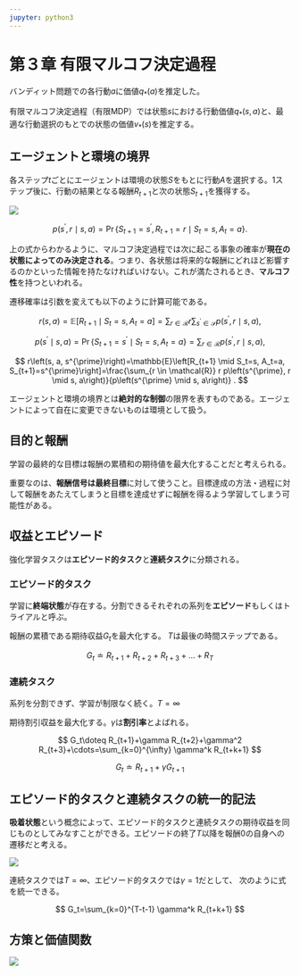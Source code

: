 ```yaml
---
jupyter: python3
---
```


# 第３章 有限マルコフ決定過程

バンディット問題での各行動$a$に価値$q_*(a)$を推定した。

有限マルコフ決定過程（有限MDP）では状態$s$における行動価値$q_*(s,a)$と、最適な行動選択のもとでの状態の価値$v_*(s)$を推定する。

## エージェントと環境の境界

各ステップ$t$ごとにエージェントは環境の状態$S$をもとに行動$A$を選択する。1ステップ後に、行動の結果となる報酬$R_{t+1}$と次の状態$S_{t+1}$を獲得する。

![](images/paste-74DCA7F3.png)

$$
p\left(s^{\prime}, r \mid s, a\right)=\operatorname{Pr}\left\{S_{t+1}=s^{\prime}, R_{t+1}=r \mid S_t=s, A_t=a\right\} .
$$

上の式からわかるように、マルコフ決定過程では次に起こる事象の確率が**現在の状態によってのみ決定される**。つまり、各状態は将来的な報酬にどれほど影響するのかといった情報を持たなければいけない。これが満たされるとき、**マルコフ性**を持つといわれる。

遷移確率は引数を変えても以下のように計算可能である。

$$
r(s, a)=\mathbb{E}\left[R_{t+1} \mid S_t=s, A_t=a\right]=\sum_{r \in \mathcal{R}} r \sum_{s^{\prime} \in \mathcal{S}} p\left(s^{\prime}, r \mid s, a\right),
$$

$$
p\left(s^{\prime} \mid s, a\right)=\operatorname{Pr}\left\{S_{t+1}=s^{\prime} \mid S_t=s, A_t=a\right\}=\sum_{r \in \mathcal{R}} p\left(s^{\prime}, r \mid s, a\right),
$$

$$
r\left(s, a, s^{\prime}\right)=\mathbb{E}\left[R_{t+1} \mid S_t=s, A_t=a, S_{t+1}=s^{\prime}\right]=\frac{\sum_{r \in \mathcal{R}} r p\left(s^{\prime}, r \mid s, a\right)}{p\left(s^{\prime} \mid s, a\right)} .
$$

エージェントと環境の境界とは**絶対的な制御**の限界を表すものである。エージェントによって自在に変更できないものは環境として扱う。

## 目的と報酬

学習の最終的な目標は報酬の累積和の期待値を最大化することだと考えられる。

重要なのは、**報酬信号は最終目標**に対して使うこと。目標達成の方法・過程に対して報酬をあたえてしまうと目標を達成せずに報酬を得るよう学習してしまう可能性がある。

## 収益とエピソード

強化学習タスクは**エピソード的タスク**と**連続タスク**に分類される。

### エピソード的タスク

学習に**終端状態**が存在する。分割できるそれぞれの系列を**エピソード**もしくはトライアルと呼ぶ。

報酬の累積である期待収益$G_t$を最大化する。 $T$は最後の時間ステップである。

$$
G_t \doteq R_{t+1}+R_{t+2}+R_{t+3}+\dots+R_T
$$

### 連続タスク

系列を分割できず、学習が制限なく続く。$T=\infty$

期待割引収益を最大化する。$\gamma$は**割引率**とよばれる。

$$
G_t\doteq R_{t+1}+\gamma R_{t+2}+\gamma^2 R_{t+3}+\cdots=\sum_{k=0}^{\infty} \gamma^k R_{t+k+1}
$$

$$
G_t \doteq R_{t+1} + \gamma G_{t+1}
$$

## エピソード的タスクと連続タスクの統一的記法

**吸着状態**という概念によって、エピソード的タスクと連続タスクの期待収益を同じものとしてみなすことができる。エピソードの終了$T$以降を報酬0の自身への遷移だと考える。

![](images/paste-805051E4.png)

連続タスクでは$T=\infty$、エピソード的タスクでは$\gamma=1$だとして、 次のように式を統一できる。

$$
G_t=\sum_{k=0}^{T-t-1} \gamma^k R_{t+k+1}
$$

## 方策と価値関数

![](images/paste-C3F14B56.png)
